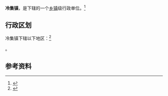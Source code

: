 {{中国乡级行政区|42/06/25/108/000}}

'''冷集镇'''，是{{PRC admin/fullname|42/06/25/108/000|3}}下辖的一个[[乡镇|乡镇]]级行政单位。<ref>{{PRC admin/ref sgc|{{PRC admin/parent|42/06/25/108/000}}}}</ref>

== 行政区划 ==

冷集镇下辖以下地区：<ref>{{PRC admin/ref sgc|42/06/25/108/000}}</ref>

{{PRC admin/children|42/06/25/108/000}}。

== 参考资料 ==

{{reflist}}

{{行政区划小作品}}
{{PRC admin/navcat|42/06/25/108/000}}